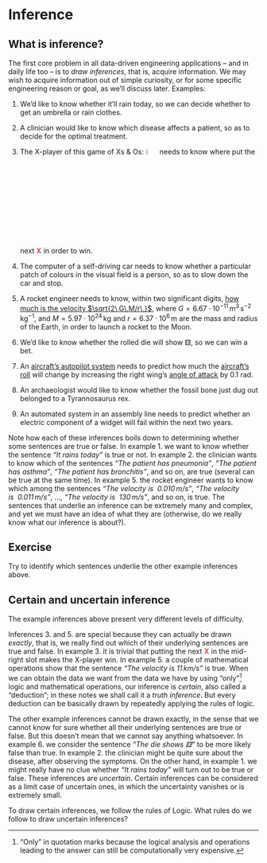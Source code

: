 # Inference

## What is inference?

The first core problem in all data-driven engineering applications -- and in daily life too -- is to *draw inferences*, that is, acquire information. We may wish to acquire information out of simple curiosity, or for some specific engineering reason or goal, as we'll discuss later. Examples:

1. We'd like to know whether it'll rain today, so we can decide whether to get an umbrella or rain clothes.

<!-- * We'd like to know the number of the winning lottery ticket (if we can manage to buy that number), so we can buy that Lamborghini. -->

2. A clinician would like to know which disease affects a patient, so as to decide for the optimal treatment.

3. The X-player of this game of Xs&nbsp;&&nbsp;Os: ![](XsOs.png){width=5%} needs to know where put the next [**X**]{style="color:#CA5556"} in order to win.

4. The computer of a self-driving car needs to know whether a particular patch of colours in the visual field is a person, so as to slow down the car and stop.

5. A rocket engineer needs to know, within two significant digits, [how much is the velocity $\sqrt{2\,G\,M/r\,}$](http://nasaphysics.cet.edu/escape-velocity.html), where $G=6.67 \cdot 10^{-11}\,\mathrm{m^3\,s^{-2}\,kg^{-1}}$, and $M = 5.97 \cdot 10^{24}\,\mathrm{kg}$ and $r = 6.37 \cdot 10^{6}\,\mathrm{m}$ are the mass and radius of the Earth, in order to launch a rocket to the Moon.

6. We'd like to know whether the rolled die will show ⚅, so we can win a bet.

7. An [aircraft's autopilot system](https://aerospaceamerica.aiaa.org/features/a-i-in-the-cockpit) needs to predict how much the [aircraft's roll](https://www.grc.nasa.gov/www/k-12/VirtualAero/BottleRocket/airplane/roll.html) will change by increasing the right wing's [angle of attack](https://www.grc.nasa.gov/www/k-12/VirtualAero/BottleRocket/airplane/incline.html) by 0.1&nbsp;rad.

8. An archaeologist would like to know whether the fossil bone just dug out belonged to a Tyrannosaurus rex.

9. An automated system in an assembly line needs to predict whether an electric component of a widget will fail within the next two years.


Note how each of these inferences boils down to determining whether some sentences are true or false. In example 1. we want to know whether the sentence *"It rains today"* is true or not. In example 2. the clinician wants to know which of the sentences *"The patient has pneumonia"*, *"The patient has asthma"*, *"The patient has bronchitis"*, and so on, are true (several can be true at the same time). In example 5. the rocket engineer wants to know which among the sentences *"The velocity is\ \ $0.010\,\mathrm{m/s}$"*, *"The velocity is\ \ $0.011\,\mathrm{m/s}$"*, ..., *"The velocity is\ \ $130\,\mathrm{m/s}$"*, and so on, is true. The sentences that underlie an inference can be extremely many and complex, and yet we  must have an idea of what they are (otherwise, do we really know what our inference is about?).

::: {.callout-caution}
## Exercise
Try to identify which sentences underlie the other example inferences above.
:::

## Certain and uncertain inference

The example inferences above present very different levels of difficulty.

Inferences 3. and 5. are special because they can actually be drawn *exactly*, that is, we really find out which of their underlying sentences are true and false. In example 3. it is trivial that putting the next [**X**]{style="color:#CA5556"} in the mid-right slot makes the X-player win. In example 5. a couple of mathematical operations show that the sentence *"The velocity is $11\,\mathrm{km/s}$"* is true. When we can obtain the data we want from the data we have by using "only"^["Only" in quotation marks because the logical analysis and operations leading to the answer can still be computationally very expensive.] logic and mathematical operations, our inference is *certain*, also called a "deduction"; in these notes we shall call it a *truth inference*. But every deduction can be basically drawn by repeatedly applying the rules of logic.

The other example inferences cannot be drawn exactly, in the sense that we cannot know for sure whether all their underlying sentences are true or false. But this doesn't mean that we cannot say anything whatsoever. In example 6. we consider the sentence *"The die shows ⚅"* to be more likely false than true. In example 2. the clinician might be quite sure about the disease, after observing the symptoms. On the other hand, in example 1. we might really have no clue whether *"It rains today"* will turn out to be true or false. These inferences are *uncertain*. Certain inferences can be considered as a limit case of uncertain ones, in which the uncertainty vanishes or is extremely small.

To draw certain inferences, we follow the rules of Logic. What rules do we follow to draw uncertain inferences?



